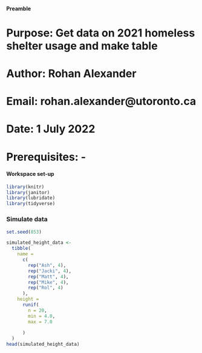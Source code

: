 #### Preamble ####
# Purpose: Get data on 2021 homeless shelter usage and make table
# Author: Rohan Alexander
# Email: rohan.alexander@utoronto.ca
# Date: 1 July 2022
# Prerequisites: -

#### Workspace set-up ####
```r
library(knitr)
library(janitor)
library(lubridate)
library(tidyverse)
```
### Simulate data ###
```r
set.seed(853)

simulated_height_data <-
  tibble(
    name =
      c(
        rep("Ash", 4),
        rep("Jacki", 4),
        rep("Matt", 4),
        rep("Mike", 4),
        rep("Rol", 4)
      ),
    height =
      runif(
        n = 20,
        min = 4.0,
        max = 7.0
        
      )
  )
head(simulated_height_data)
```
